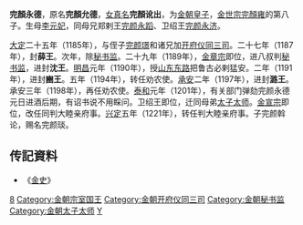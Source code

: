 '''完顏永德'''，原名'''完顏允德'''，[[女真名|女真名]]'''完顏讹出'''，为[[金朝|金朝]][[皇子|皇子]]，[[金世宗|金世宗完顏雍]]的第八子。生母[[李妃_(金世宗)|李元妃]]，同母兄郑剌王[[完颜永蹈|完颜永蹈]]、卫绍王[[完颜永济|完颜永济]]。

[[大定_(金朝)|大定]]二十五年（1185年），与侄子[[完颜璟|完颜璟]]和诸兄加[[开府仪同三司|开府仪同三司]]。二十七年（1187年），封'''薛王'''。次年，除[[秘书监|秘书监]]。二十九年（1189年），[[金章宗|金章宗]]即位，进八叔判[[秘书监|秘书监]]，进封'''沈王'''。[[明昌|明昌]]元年（1190年），授[[山东东路|山东东路]]把鲁古必剌猛安。二年（1191年），进封'''豳王'''。五年（1194年），转任劝农使。[[承安_(金朝)|承安]]二年（1197年），进封'''潞王'''。承安三年（1198年），再任劝农使。[[泰和_(年号)|泰和]]元年（1201年），有关部门弹劾完颜永德元日进酒后期，有诏书说不用睬问。卫绍王即位，迁同母弟[[太子太师|太子太师]]。[[金宣宗|金宣宗]]即位，改任同判大睦亲府事。[[兴定|兴定]]五年（1221年），转任判大睦亲府事。子完颜斡论，赐名完颜琰。
　　
== 传記資料 ==
{{wikisource|金史/卷85#.E6.B0.B8.E5.BE.B7|完颜永德传}}
*《[[金史|金史]]》

{{DEFAULTSORT:W完顏}}
[[Category:金世宗皇子|8]]
[[Category:金朝宗室国王|Category:金朝宗室国王]]
[[Category:金朝开府仪同三司|Category:金朝开府仪同三司]]
[[Category:金朝秘书监|Category:金朝秘书监]]
[[Category:金朝太子太师|Category:金朝太子太师]]
[[Category:完顏氏|Y]]